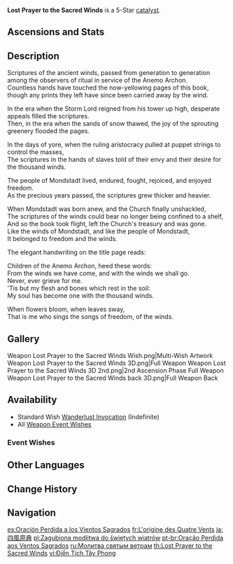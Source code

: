 {{Weapon Infobox
|id             = 14502
|image          = <gallery>
Weapon_Lost Prayer to the Sacred Winds.png|Base
Weapon_Lost Prayer to the Sacred Winds 2nd.png|2nd Ascension
</gallery>
|type           = Catalyst
|releaseDate    = 2020-09-28
|quality        = 5
|base_atk       = 46
|2nd_stat_type  = CRIT Rate
|2nd_stat       = 7.2%
|obtain         = Wishes
|passive        = Boundless Blessing
|effect         = Increases Movement SPD by 10%. When in battle, gain an (var1)% Elemental DMG Bonus every 4s. Max 4 stacks. Lasts until the character falls or leaves combat.
|eff_rank1_var1 = 8
|eff_rank2_var1 = 10
|eff_rank3_var1 = 12
|eff_rank4_var1 = 14
|eff_rank5_var1 = 16
|eff_att1       = Movement SPD
|eff_att2       = Elemental DMG Bonus
|eff_att3       = Requires Staying on Field
}}
{{Description|An educational tome written by anonymous early inhabitants who worshiped the wind. It has been blessed by the wind for its faithfulness and influence over the millennia.}}
'''Lost Prayer to the Sacred Winds''' is a 5-Star [[catalyst]].

==Ascensions and Stats==
{{Weapon Ascensions and Stats
|ascendMat1 = Fetters of the Dandelion Gladiator
|ascendMat2 = Chains of the Dandelion Gladiator
|ascendMat3 = Shackles of the Dandelion Gladiator
|ascendMat4 = Dream of the Dandelion Gladiator
|bossMat1   = Chaos Device
|bossMat2   = Chaos Circuit
|bossMat3   = Chaos Core
|commonMat1 = Slime Condensate
|commonMat2 = Slime Secretions
|commonMat3 = Slime Concentrate
}}

==Description==
Scriptures of the ancient winds, passed from generation to generation among the observers of ritual in service of the Anemo Archon.<br />
Countless hands have touched the now-yellowing pages of this book, though any prints they left have since been carried away by the wind.

In the era when the Storm Lord reigned from his tower up high, desperate appeals filled the scriptures.<br />
Then, in the era when the sands of snow thawed, the joy of the sprouting greenery flooded the pages.

In the days of yore, when the ruling aristocracy pulled at puppet strings to control the masses,<br />
The scriptures in the hands of slaves told of their envy and their desire for the thousand winds.

The people of Mondstadt lived, endured, fought, rejoiced, and enjoyed freedom.<br />
As the precious years passed, the scriptures grew thicker and heavier.

When Mondstadt was born anew, and the Church finally unshackled,<br />
The scriptures of the winds could bear no longer being confined to a shelf,<br />
And so the book took flight, left the Church's treasury and was gone.<br />
Like the winds of Mondstadt, and like the people of Mondstadt,<br />
It belonged to freedom and the winds.

The elegant handwriting on the title page reads:

Children of the Anemo Archon, heed these words:<br />
From the winds we have come, and with the winds we shall go.<br />
Never, ever grieve for me.<br />
'Tis but my flesh and bones which rest in the soil:<br />
My soul has become one with the thousand winds.

When flowers bloom, when leaves sway,<br />
That is me who sings the songs of freedom, of the winds.

==Gallery==
<gallery>
Weapon Lost Prayer to the Sacred Winds Wish.png|Multi-Wish Artwork
Weapon Lost Prayer to the Sacred Winds 3D.png|Full Weapon
Weapon Lost Prayer to the Sacred Winds 3D 2nd.png|2nd Ascension Phase Full Weapon
Weapon Lost Prayer to the Sacred Winds back 3D.png|Full Weapon Back
</gallery>

==Availability==
*Standard Wish [[Wanderlust Invocation]] (Indefinite)
*All [[Weapon Event Wishes]]

===Event Wishes===
{{Featured}}

==Other Languages==
{{Flex|
===Weapon===
{{Other Languages
|en      = Lost Prayer to the Sacred Winds
|zhs     = 四风原典
|zhs_rm  = Sìfēng Yuándiǎn
|zht     = 四風原典
|zht_rm  = Sìfēng Yuándiǎn
|zh_tl   = Original Text of Four Winds
|ja      = 四風原典
|ja_rm   = Shifuu Genten
|ja_tl   = Original Text of Four Winds
|ko      = 사풍 원서
|ko_rm   = Sapung Wonseo
|ko_tl   = The Original Book of the Four Winds
|es      = Oración Perdida a los Vientos Sagrados
|es_tl   = Lost Prayer to the Sacred Winds
|fr      = L'origine des Quatre Vents
|fr_tl   = The Origin of the Four Winds
|ru      = Молитва святым ветрам
|ru_tl   = Prayer to the Sacred Winds
|th      = Lost Prayer to the Sacred Winds
|vi      = Điển Tích Tây Phong
|vi_tl   = Ancient Tale of the West Wind
|de      = Gebete der Vier Winde
|de_tl   = Prayers of the Four Winds
|id      = Lost Prayer to the Sacred Winds
|pt      = Oração Perdida aos Ventos Sagrados
|pt_tl   = Lost Prayer to the Sacred Winds
|tr      = Kutsal Rüzgarların Kayıp Duası
|tr_tl   = 
|it      = Origine dei venti sacri
|it_tl   = Origin of the Sacred Winds
}}
|
===Passive===
{{Other Languages
|en      = Boundless Blessing
|zhs     = 无边际的眷顾
|zhs_rm  = Wú Biānjì de Juàngù
|zht     = 無邊際的眷顧
|zht_rm  = Wú Biānjì de Juàngù
|zh_tl   = 
|ja      = 果てしない恵み
|ja_rm   = Hate Shinai Megumi
|ja_tl   = Endless Blessing
|ko      = 끝없는 은혜
|ko_tl   = Endless Grace
|es      = Bendición infinita
|es_tl   = Infinite Blessing
|fr      = Bénédiction infinie
|fr_tl   = Endless Blessing
|ru      = Опека ветров
|ru_tl   = Guarding of the Winds
|th      = Boundless Blessing
|vi      = Sự Chăm Sóc Vô Biên
|vi_tl   = 
|de      = Grenzenlose Gunst
|de_tl   = 
|id      = Boundless Blessing
|pt      = Bênção Sem Fronteiras
|pt_tl   = 
|tr      = Sonsuz Lütuf
|tr_tl   = 
|it      = Benedizione smisurata
|it_tl   = 
}}
}}

==Change History==
{{Change History|1.0}}

==Navigation==
{{Weapon Navbox|type=Catalysts}}

[[es:Oración Perdida a los Vientos Sagrados]]
[[fr:L'origine des Quatre Vents]]
[[ja:四風原典]]
[[pl:Zagubiona modlitwa do świętych wiatrów]]
[[pt-br:Oração Perdida aos Ventos Sagrados]]
[[ru:Молитва святым ветрам]]
[[th:Lost Prayer to the Sacred Winds]]
[[vi:Điển Tích Tây Phong]]